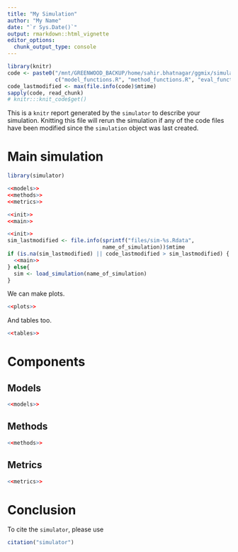 ```yaml
---
title: "My Simulation"
author: "My Name"
date: "`r Sys.Date()`"
output: rmarkdown::html_vignette
editor_options: 
  chunk_output_type: console
---
```


```r
library(knitr)
code <- paste0("/mnt/GREENWOOD_BACKUP/home/sahir.bhatnagar/ggmix/simulation/",
               c("model_functions.R", "method_functions.R", "eval_functions.R", "main.R"))
code_lastmodified <- max(file.info(code)$mtime)
sapply(code, read_chunk)
# knitr:::knit_code$get()
```

This is a `knitr` report generated by the `simulator` to describe your simulation.
Knitting this file will rerun the simulation if any of the code files have been
modified since the `simulation` object was last created.

# Main simulation

```r
library(simulator)
```

```r
<<models>>
<<methods>>
<<metrics>>
```

```r
<<init>>
<<main>>
```

```r
<<init>>
sim_lastmodified <- file.info(sprintf("files/sim-%s.Rdata",
                              name_of_simulation))$mtime
if (is.na(sim_lastmodified) || code_lastmodified > sim_lastmodified) {
  <<main>>
} else{
  sim <- load_simulation(name_of_simulation)
}
```

We can make plots.

```r
<<plots>>
```

And tables too.

```r
<<tables>>
```

# Components

## Models

```r
<<models>>
```

## Methods

```r
<<methods>>
```

## Metrics

```r
<<metrics>>
```


# Conclusion

To cite the `simulator`, please use

```r
citation("simulator")
```
